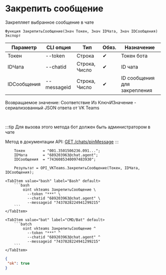 ﻿---
sidebar_position: 9
---


# Закрепить сообщение
 Закрепляет выбранное сообщение в чате



`Функция ЗакрепитьСообщение(Знач Токен, Знач IDЧата, Знач IDСообщения) Экспорт`

  | Параметр | CLI опция | Тип | Обяз. | Назначение |
  |-|-|-|-|-|
  | Токен | --token | Строка | &#x2714; | Токен бота |
  | IDЧата | --chatid | Строка, Число | &#x2714; | ID чата |
  | IDСообщения | --messageid | Строка, Число | &#x2714; | ID сообщения для закрепления |

  
  Возвращаемое значение:   Соответствие Из КлючИЗначение - сериализованный JSON ответа от VK Teams

<br/>

:::tip
Для вызова этого метода бот должен быть администратором в чате

 Метод в документации API: [GET /chats/pinMessage](https://teams.vk.com/botapi/#/chats/get_chats_pinMessage)
:::
<br/>


```bsl title="Пример использования для 1С:Предприятие/OneScript"
    Токен        = "001.3501506236.091...";
    IDЧата       = "689203963@chat.agent";
    IDСообщения  = "7436085340097483930";

    Результат = OPI_VKTeams.ЗакрепитьСообщение(Токен, IDЧата, IDСообщения);
```
    

 <Tabs>
  
    <TabItem value="bash" label="Bash" default>
        ```bash
            oint vkteams ЗакрепитьСообщение \
              --token "***" \
              --chatid "689203963@chat.agent" \
              --messageid "7437828224941299215"
        ```
    </TabItem>
  
    <TabItem value="bat" label="CMD/Bat" default>
        ```batch
            oint vkteams ЗакрепитьСообщение ^
              --token "***" ^
              --chatid "689203963@chat.agent" ^
              --messageid "7437828224941299215"
        ```
    </TabItem>
</Tabs>


```json title="Результат"
{
 "ok": true
}
```
